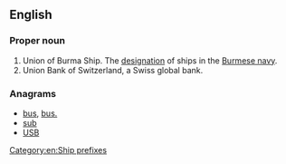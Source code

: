 ==English==
{{wikipedia|Ship prefix}}

===Proper noun===
{{en-proper noun}}

# Union of Burma Ship. The [[designation]] of ships in the [[w:Burmese navy|Burmese navy]].
# Union Bank of Switzerland, a Swiss global bank.

===Anagrams===
* [[bus#English|bus]], [[bus.#English|bus.]]
* [[sub#English|sub]]
* [[USB#English|USB]]

[[Category:en:Ship prefixes]]